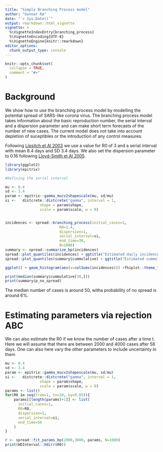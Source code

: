 ```yaml
---
title: "Simple Branching Process model"
author: "Gunnar Rø"
date: "`r Sys.Date()`"
output: rmarkdown::html_vignette
vignette: >
  %\VignetteIndexEntry{branching_process}
  %\VignetteEncoding{UTF-8}
  %\VignetteEngine{knitr::rmarkdown}
editor_options: 
  chunk_output_type: console
---
```


```r
knitr::opts_chunk$set(
  collapse = TRUE,
  comment = "#>"
)
```

# Background

We show how to use the branching process model by modelling the potential spread of SARS-like corona virus. The branching process model takes information about the basic reproduction number, the serial interval and a dispersion parameter and can make short term forecasts of the number of new cases. The current model does not take into account depletion of suceptibles or the introduction of any control measures.

Following [Lipsitch et Al 2003](https://www.ncbi.nlm.nih.gov/pmc/articles/PMC2760158) we use a value for R0 of 3 and a serial interval with mean 8.4 days and SD 3.4 days. We also set the dispersion parameter to 0.16 following [Lloyd-Smith et Al 2005](https://www.nature.com/articles/nature04153).

```r
library(ggplot2)
library(epitrix)

#Defining the serial interval

mu <- 8.4
sd <- 3.4
param <- epitrix::gamma_mucv2shapescale(mu, sd/mu)
si <-   distcrete::distcrete("gamma", interval = 1,
                shape = param$shape,
                scale = param$scale, w = 0)


incidences <- spread::branching_process(initial_cases=1,                
                         R0=1.4,
                         dispersion=1,
                         serial_interval=si,
                         end_time=30,
                         N=1000)
summary <- spread::summarize_bp(incidences)
spread::plot_quantiles(incidences) + ggtitle("Estimated daily incidence") + xlab("Days") + ylab("Incidence")
spread::plot_quantiles(summary$cummulative) + ggtitle("Estimated cummulative case counts")  + xlab("Days") + ylab("Cummulative Cases")

ggplot() + geom_histogram(aes(x=colSums(incidences))) +fhiplot::theme_fhi_basic() +ggtitle("Distribution of number of cases after 30 days") + xlab("N cases after 30 days") 

print(median(summary$cummulative[30,]))
print(summary$p_no_spread)

``` 
The median number of cases is around 50, witha probability of no spread is around 6%. 





# Estimating parameters via rejection ABC

We can also estimate the R0 if we know the number of cases after a time t. Here we will assume that there are between 2000 and 4000 cases after 56 days. One can also here vary the other parameters to include uncertainty in them

```r
mu <- 8.4
sd <- 3.4
param <- epitrix::gamma_mucv2shapescale(mu, sd/mu)
si <-   distcrete::distcrete("gamma", interval = 1,
                shape = param$shape,
                scale = param$scale, w = 0)
params <- list()
for(R0 in seq(from=1, to=10, by=0.05)){
    params[[length(params)+1]] <- list(
      initial_cases=1,                
      R0=R0,
      dispersion=1,
      serial_interval=si,
      end_time=56
    )
}

r <- spread::fit_params_bp(2000,3000, params, N=1000)
print(HDInterval::hdi(r$R0))
```
